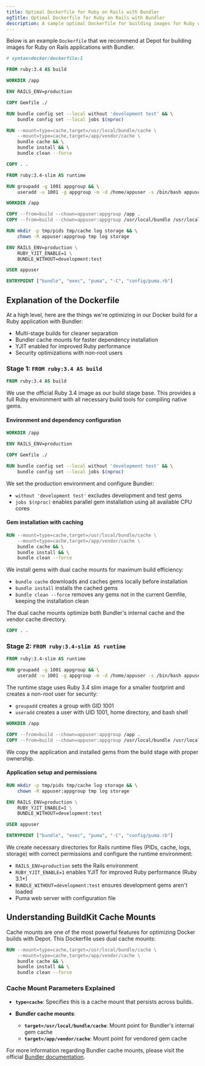```yaml
---
title: Optimal Dockerfile for Ruby on Rails with Bundler
ogTitle: Optimal Dockerfile for Ruby on Rails with Bundler
description: A sample optimal Dockerfile for building images for Ruby on Rails applications using Bundler from us at Depot.
---
```


Below is an example `Dockerfile` that we recommend at Depot for building images for Ruby on Rails applications with Bundler.

```dockerfile
# syntax=docker/dockerfile:1

FROM ruby:3.4 AS build

WORKDIR /app

ENV RAILS_ENV=production

COPY Gemfile ./

RUN bundle config set --local without 'development test' && \
    bundle config set --local jobs $(nproc)

RUN --mount=type=cache,target=/usr/local/bundle/cache \
    --mount=type=cache,target=/app/vendor/cache \
    bundle cache && \
    bundle install && \
    bundle clean --force

COPY . .

FROM ruby:3.4-slim AS runtime

RUN groupadd -g 1001 appgroup && \
    useradd -u 1001 -g appgroup -m -d /home/appuser -s /bin/bash appuser

WORKDIR /app

COPY --from=build --chown=appuser:appgroup /app .
COPY --from=build --chown=appuser:appgroup /usr/local/bundle /usr/local/bundle

RUN mkdir -p tmp/pids tmp/cache log storage && \
    chown -R appuser:appgroup tmp log storage

ENV RAILS_ENV=production \
    RUBY_YJIT_ENABLE=1 \
    BUNDLE_WITHOUT=development:test

USER appuser

ENTRYPOINT ["bundle", "exec", "puma", "-C", "config/puma.rb"]
```

## Explanation of the Dockerfile

At a high level, here are the things we're optimizing in our Docker build for a Ruby application with Bundler:

- Multi-stage builds for cleaner separation
- Bundler cache mounts for faster dependency installation
- YJIT enabled for improved Ruby performance
- Security optimizations with non-root users

### Stage 1: `FROM ruby:3.4 AS build`

```dockerfile
FROM ruby:3.4 AS build
```

We use the official Ruby 3.4 image as our build stage base. This provides a full Ruby environment with all necessary build tools for compiling native gems.

#### Environment and dependency configuration

```dockerfile
WORKDIR /app

ENV RAILS_ENV=production

COPY Gemfile ./

RUN bundle config set --local without 'development test' && \
    bundle config set --local jobs $(nproc)
```

We set the production environment and configure Bundler:

- `without 'development test'` excludes development and test gems
- `jobs $(nproc)` enables parallel gem installation using all available CPU cores

#### Gem installation with caching

```dockerfile
RUN --mount=type=cache,target=/usr/local/bundle/cache \
    --mount=type=cache,target=/app/vendor/cache \
    bundle cache && \
    bundle install && \
    bundle clean --force
```

We install gems with dual cache mounts for maximum build efficiency:

- `bundle cache` downloads and caches gems locally before installation
- `bundle install` installs the cached gems
- `bundle clean --force` removes any gems not in the current Gemfile, keeping the installation clean

The dual cache mounts optimize both Bundler's internal cache and the vendor cache directory.

```dockerfile
COPY . .
```

### Stage 2: `FROM ruby:3.4-slim AS runtime`

```dockerfile
FROM ruby:3.4-slim AS runtime

RUN groupadd -g 1001 appgroup && \
    useradd -u 1001 -g appgroup -m -d /home/appuser -s /bin/bash appuser
```

The runtime stage uses Ruby 3.4 slim image for a smaller footprint and creates a non-root user for security:

- `groupadd` creates a group with GID 1001
- `useradd` creates a user with UID 1001, home directory, and bash shell

```dockerfile
WORKDIR /app

COPY --from=build --chown=appuser:appgroup /app .
COPY --from=build --chown=appuser:appgroup /usr/local/bundle /usr/local/bundle
```

We copy the application and installed gems from the build stage with proper ownership.

#### Application setup and permissions

```dockerfile
RUN mkdir -p tmp/pids tmp/cache log storage && \
    chown -R appuser:appgroup tmp log storage

ENV RAILS_ENV=production \
    RUBY_YJIT_ENABLE=1 \
    BUNDLE_WITHOUT=development:test

USER appuser

ENTRYPOINT ["bundle", "exec", "puma", "-C", "config/puma.rb"]
```

We create necessary directories for Rails runtime files (PIDs, cache, logs, storage) with correct permissions and configure the runtime environment:

- `RAILS_ENV=production` sets the Rails environment
- `RUBY_YJIT_ENABLE=1` enables YJIT for improved Ruby performance (Ruby 3.1+)
- `BUNDLE_WITHOUT=development:test` ensures development gems aren't loaded
- Puma web server with configuration file

## Understanding BuildKit Cache Mounts

Cache mounts are one of the most powerful features for optimizing Docker builds with Depot. This Dockerfile uses dual cache mounts:

```dockerfile
RUN --mount=type=cache,target=/usr/local/bundle/cache \
    --mount=type=cache,target=/app/vendor/cache \
    bundle cache && \
    bundle install && \
    bundle clean --force
```

### Cache Mount Parameters Explained

- **`type=cache`**: Specifies this is a cache mount that persists across builds.

- **Bundler cache mounts**:
  - **`target=/usr/local/bundle/cache`**: Mount point for Bundler's internal gem cache
  - **`target=/app/vendor/cache`**: Mount point for vendored gem cache

For more information regarding Bundler cache mounts, please visit the official [Bundler documentation](https://bundler.io/man/bundle-cache.1.html).
